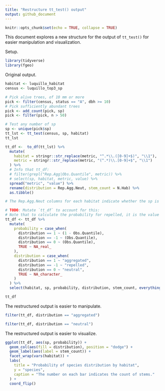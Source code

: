 ```yaml
---
title: "Restructure tt_test() output"
output: github_document
---
```


```r
knitr::opts_chunk$set(echo = TRUE, collapse = TRUE)
```

This document explores a new structure for the output of `tt_test()` for easier manipulation and visualization.

Setup.

```r
library(tidyverse)
library(fgeo)
```

Original output.
 
```r
habitat <- luquillo_habitat
census <- luquillo_top3_sp

# Pick alive trees, of 10 mm or more
pick <- filter(census, status == "A", dbh >= 10)
# Pick sufficiently abundant trees
pick <- add_count(pick, sp)
pick <- filter(pick, n > 50)

# Test any number of sp
sp <- unique(pick$sp)
tt_lst <- tt_test(census, sp, habitat)
tt_lst
```

```r
tt_df <-  to_df(tt_lst) %>% 
  mutate(
    habitat = stringr::str_replace(metric, "^.*\\.([0-9]+$)", "\\1"),
    metric = stringr::str_replace(metric, "(^.*)\\.[0-9]+$", "\\1")
  ) %>% 
  # Info that tt_df:
  # filter(grepl("Rep.Agg|Obs.Quantile", metric)) %>% 
  # select(sp, habitat, metric, value) %>% 
  spread("metric", "value") %>% 
  rename(distribution = Rep.Agg.Neut, stem_count = N.Hab) %>% 
  as.tibble()

# The Rep.Agg.Neut columns for each habitat indicate whether the sp is significantly repelled (-1), aggregated (1), or neutraly distributed (0) on the habitat in question. The probabilities associated with the test for whether these patterns are statistically significant are in the Obs.Quantile columns for each habitat. 

# TODO: Mutate `tt_df` to account for this:
# Note that to calculate the probability for repelled, it is the value given, but to calculate the probability for aggregated, it is 1- the value given.
tt_df <- tt_df %>% 
  mutate(
    probability = case_when(
      distribution == 1 ~ (1 - Obs.Quantile),
      distribution == -1 ~ (Obs.Quantile),
      distribution == 0 ~ (Obs.Quantile),
      TRUE ~ NA_real_
    ),
    distribution = case_when(
      distribution == 1 ~ "aggregated",
      distribution == -1 ~ "repelled",
      distribution == 0 ~ "neutral",
      TRUE ~ NA_character_
    )
  ) %>% 
  select(habitat, sp, probability, distribution, stem_count, everything())

tt_df
```

The restructured output is easier to manipulate.

```r
filter(tt_df, distribution == "aggregated")

filter(tt_df, distribution == "neutral")
```

The restructured output is easier to visualize.

```r
ggplot(tt_df, aes(sp, probability)) + 
  geom_col(aes(fill = distribution), position = "dodge") +
  geom_label(aes(label = stem_count)) +
  facet_wrap(vars(habitat)) +
  labs(
    title = "Probability of species distribution by habitat",
    y = "species", 
    caption = "The number on each bar indicates the count of stems."
  ) +
  coord_flip()
```
